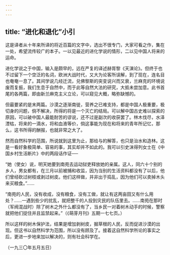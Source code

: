 ```yaml
---
---
---
```

title: “进化和退化”小引
---



这是译者从十年来所译的将近百篇的文字中，选出不很专门，大家可看之作，集在一处，希望流传较广的本子。一以见最近的进化学说的情形，二以见中国人将来的运命。

进化学说之于中国，输入是颇早的，远在严复的译述赫胥黎《天演论》。但终于也不过留下一个空泛的名词，欧洲大战时代，又大为论客所误解，到了现在，连名目也奄奄一息了。其间学说几经迁流，兑佛黎斯的突变说兴而又衰，兰麻克的环境说废而复振，我们生息于自然中，而于此等自然大法的研究，大抵未尝加意。此书首尾的各两篇，即由新兰麻克主义立论，可以窥见大概，略弥缺憾的。

但最要紧的是末两篇。沙漠之逐渐南徙，营养之已难支持，都是中国人极重要，极切身的问题，倘不解决，所得的将是一个灭亡的结局。可以解中国古史难以探索的原因，可以破中国人最能耐苦的谬说，还不过是副次的收获罢了。林木伐尽，水泽湮枯，将来的一滴水，将和血液等价，倘这事能为现在和将来的青年所记忆，那么，这书所得的酬报，也就非常之大了。

然而自然科学的范围，所说就到这里为止，那给与的解答，也只是治水和造林。这是一看好象极简单、容易的事，其实却并不如此的。我可以引史沫得列女士在《中国乡村生活断片》中的两段话作证──

“她（使女）说，明天她要到南苑去运动狱吏释放她的亲属。这人，同六十个别的乡人，男女都有，在三月以前被捕和收监，因为当别的生活资料都没有了以后，他们曾经砍过树枝或剥过树皮。他们这样做，并非出于捣乱，因为他们可以卖掉木头来买粮食。”……

“南苑的人民，没有收成，没有粮食，没有工做，就让有这两亩田又有什么用处？……一遇到些少的扰乱，就把整千的人投到灾民的队伍里去。……南苑在那时（军阀混战时）除了树木之外什么都没有了，当乡民一对着树木动手的时候，警察就把他们捉住并且监禁起来。”（《萌芽月刊》五期一七七页。）

所以这样的树木保护法，结果是增加剥树皮，掘草根的人民，反而促进沙漠的出现。但这书以自然科学为范围，所以没有顾及了。接着这自然科学所论的事实之后，更进一步地来加以解决的，则有社会科学在。

（一九三〇年五月五日）
